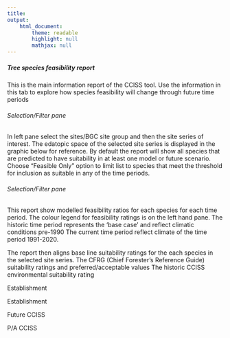 ```yaml
---
title: 
output: 
    html_document:
        theme: readable
        highlight: null
        mathjax: null
---
```

##### Tree species feasibility report
This is the main information report of the CCISS tool. Use the information in this tab to explore how species feasibility will change through future time periods

###### Selection/Filter pane

In left pane select the sites/BGC site group and then the site series of interest.
The edatopic space of the selected site series is displayed in the graphic below for reference.
By default the report will show all species that are predicted to have suitability in at least one model or future scenario. Choose "Feasible Only" option to limit list to species that meet the threshold for inclusion as suitable in any of the time periods.

###### Selection/Filter pane

This report show modelled feasibility ratios for each species for each time period. The colour legend for feasibility ratings is on the left hand pane.
The historic time period represents the 'base case' and reflect climatic conditions pre-1990
The current time period reflect climate of the time period 1991-2020. 

The report then aligns base line suitability ratings for the each species in the selected site series. 
The CFRG (Chief Forester's Reference Guide) suitability ratings and preferred/acceptable values
The historic CCISS environmental suitability rating

Establishment

Establishment

Future CCISS

P/A CCISS



